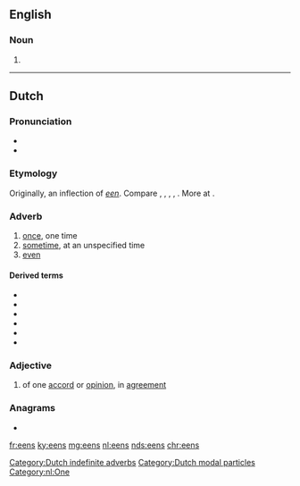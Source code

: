 {{also|êens}}
==English==

===Noun===
{{head|en|noun plural form}}

# {{plural of|een|lang=en}}

----

==Dutch==

===Pronunciation===
* {{IPA|/eːns/|lang=nl}}
* {{audio|Nl-eens.ogg|Audio|lang=nl}}

===Etymology===
Originally, an inflection of ''[[een]]''. Compare {{cog|ofs|enes}}, {{m|ofs|ens||once}}, {{cog|osx|ēnes}}, {{m|osx|eines||once|tr={{etyl|gml|-}} {{m|gml|einest}}, {{m|gml|ēns}}, {{m|gml|ins}}}}, {{cog|goh|einēst||once|tr={{etyl|gmh|-}} {{m|gmh|einest}}, {{m|gmh|einst}}}}. More at {{l|en|once}}.

===Adverb===
{{nl-adv}}

# [[once]], one time
# [[sometime]], at an unspecified time
# [[even]]

====Derived terms====
{{top4}}
* {{l|nl|ineens}}
* {{l|nl|niet eens}}
* {{l|nl|nog eens}}
* {{l|nl|nog wel eens}}
* {{l|nl|opeens}}
* {{l|nl|wel eens}}
{{bottom}}

===Adjective===
{{nl-adj|pred}}

# of one [[accord]] or [[opinion]], in [[agreement]]

===Anagrams===
* {{l|nl|snee}}

[[Category:Dutch indefinite adverbs]]
[[Category:Dutch modal particles]]
[[Category:nl:One]]

[[fr:eens]]
[[ky:eens]]
[[mg:eens]]
[[nl:eens]]
[[nds:eens]]
[[chr:eens]]